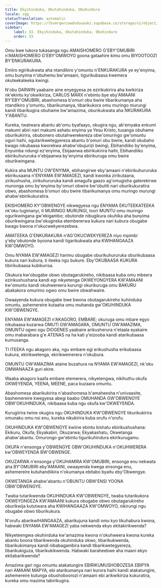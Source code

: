```yaml
---
title: Ekyihinduka, Okutahinduka, Obuhindure
locale: cgg
statusTranslation: automatic
coverImage: https://lhvmrqwrcowdvduuaukz.supabase.co/storage/v1/object/public/strapi-uploads/small_cover-educacion-fundamental.webp-2d51a7828a2b1309555be27f7e2a61a0.webp
sidebar:
    label: 33. Ekyihinduka, Okutahinduka, Obuhindure
    order: 33
---
```

Omu bwe tukora tukasanga ngu AMAISHOMERO G'EBY'OMUBIRI n'AMAISHOMERO G'EBY'OMWOYO goona gataahire kimu omu BIYOOTOOZI BY'ENKURAKURA.

Emiiro egirikukwata aha ntandikiro y'omuntu n'ENKURAKURA ye ey'enyima, omu bunyima n'obuhemu bw'amaani, tigurikubaasa kwemera okuteekateeka kwingi.

N'obu DARWIN yaabaire aine enyegyesa ze ezirikukirira aha kwikiriza nk'ekintu ky'okwikiriza, CARLOS MARX n'ebintu bye eby'AMAANI BY'EBY'OMUBIRI, abashomesa b'omuri obu bwire tibarikumanya aha ntandikiro y'omuntu, tibarikumanya, tibarikukora omu muringo murungi kandi tibarikugira obuhame bw'amazima, oburikukwata aha NKURAKURA Y'ABANTU.

Kureka, twatwara abantu ab'omu byafaayo, okugira ngu, ab'emyaka enkumi makumi abiri nari makumi ashatu enyima ya Yesu Kristo, tusanga obuhame oburikukirira, obubonero obutahwerekereza obw'omuringo gw'omuntu oguri haihi, ogutarikwetegyereza abantu b'omuri obu bwire, kandi okubaho kwago nikubaasa kworekwa ahabw'obujurizi bwingi, Ebihandiiko by'enyima, Enyumba ndungi ez'enyima, Ebijaanwa ebirikukirira haihi, Ebihandiiko ebirikuhururuka n'ebijaanwa by'enyima ebirikuruga omu bwire oburikwingana.

Kukira aha MUNTU OW'ENYIMA, ebihangirwe eby'amaani n'ebirikuhururuka ebirikusaana n'ENYAMA EW'AMAGEZI, kandi kwonka zirikutaana, zirikushusha, zirikuhururuka kandi amagufa gaazo ag'omugisha gaterekirwe munonga omu by'enyima by'omuri obwire bw'obutiti nari oburikukuratira obwo, abashomesa b'omuri obu bwire tibarikumanya omu muringo murungi ahabw'ebirikukuratira.

EKISHOMERO KY'OBWENGYE nikwegyesa ngu ENYAMA EKUTEEKATEEKA nk'oku tugimanyi, ti MURINGO MURUNGI, toori MUNTU omu muringo ogurikwingana gw'ekigambo; obutonde nibugikura okuhika aha bunyima oburikwingana bw'okugireka etembererwa kukura nari kubura obugabe bwago bwona n'okucwekyerezebwa.

AMATEEKA G'ENKURAKURA n'AG'OKUCWEKYEREZA niyo mpimbi y'eby'obutonde byoona kandi tigarikukwata aha KWIHANGAAZA KW'OMWOYO.

Omu NYAMA EW'AMAGEZI harimu obugabe oburikuhururuka oburikubaasa kukura nari kubura, ti iteeka ngu bukure. Eby'OKUBAASA KUKURA tibirikubaasa kubikurisa.

Okukura kw'obugabe obwo obutagarukireho, nikibaasa kuba omu mbeera ezirikushushana kandi egi nikyetenga OKWEYONGYERA KW'AMAANI kw'omuntu kandi okuhwereera kurungi okurikuruga omu BAKURU abakakora omurimo ogwo omu bwire obwahwaire.

Owaayenda kukura obugabe bwe bwona obutagarukireho kuhinduka omuntu, ashemereire kutaaha omu muhanda gw'OKUHINDUKA KW'OBWENGYE.

ENYAMA EW'AMAGEZI n'AKAGORO, EMBARE; okuruga omu mbare egyo nikubaasa kuzarwa OMUTI GW'AMAGARA, OMUNTU OW'AMAZIMA, OMUNTU ogwo ogu DIOGENES yaabaire arikusherura n'etaala eyakaire omu mabarabara g'e ATENAS na ha kati y'eizooba kandi atarikubaasa kumusanga.

TI ITEEKA ngu akagoro aka, ngu embare egi erikushusha erikubaasa kukura, ekirikwetenga, ekirikwemerera n'okubura.

OMUNTU OW'AMAZIMA ataine buzahura na NYAMA EW'AMAGEZI, nk'oku OMWANAAZA guri ekire.

Waaba akagoro kaafa embare etemerera, nikyetengwa, nikihuthu okufa OKWEYENDA, YEENA, MEENE, paca kuzaara omuntu.

Abashomesa abarikukirira n'abashomesa b'amaheesha n'univaasite, bashemereire kwegyesa abegi baabo OMUHANDA GW'OBWENGYE OBW'OKUHINDUKA, nikibaasa kuba ngu okufa kw'OKWEYENDA.

Kurugiirira twine okugira ngu OKUHINDUKA KW'OBWENGYE tikurikukirira omunaku omu nsi enu, kureka nikukirira kuba orufu n'orufu.

OKUHINDUKA KW'OBWENGYE kwiine ebintu bishatu ebirikushushana: Ekikuru, Okufa; Ekyakabiri, Okuzarwa; Ekyakashatu, Okwetanga ahabw'abantu. Omurongo gw'ebintu tigurikuhindura ekirikurugamu.

OKUFA n'ensonga y'OBWENGYE OBW'OKUHINDUKA n'OKUHWERERA kw'OBWEYENDA BW'OBWENGE.

OKUZARWA n'ensonga y'OKUHAMIRA KW'OMUBIRI, ensonga enu nekwata aha BY'OMUBIRI eby'AMAANI, owaayenda kwega ensonga enu, ashemereire kutuhandiikira n'okumanya ebitabo byaitu eby'Obwengye.

OKWETANGA ahabw'abantu n'OBUNTU OBW'ENSI YOONA OBW'OBWENGYE.

Twaba tutarikwenda OKUHINDUKA KW'OBWENGYE, twaba tutarikukora OKWEYONGEZA KW'AMAANI kukura obugabe obwo obutagarukireho oburikwija kututwara aha KWIHANGAAZA KW'OMWOYO, nikirungi ngu obugabe obwo tiburikukura.

N'orufu abarikwIHANGAAZA, abarikujuna kandi omu kyo tikuhabura kwona, habwaki ENYAMA EW'AMAGEZI yaba nekwenda ekyo ekitakirikwenda?

Nikyeteengwa okuhinduka kw'amazima kwona n'okuhweera kwona kureka abantu boona tibarikwenda okuhinduka okwo, tibarikukwenda, tibarikukimanya kandi nibabagambira kandi tibarikwetegyereza, tibarikukiguza, tibarikukikwenda. Habwaki baraheebwe aha maani ekyo ekitabarikwenda?

Amazima gari ngu omuntu atakatungire EBIRIKUMUSHOBOZESA EBIPYA nari AMAANI MAPYA, ebi atarikumanya nari kurora haihi kandi atakatungire, ashemereire kutunga obushoboorozi n'amaani ebi arikwikiriza kukuratira, kureka omu mazima tabirikugira.

